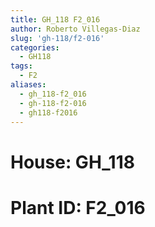 ```yaml
---
title: GH_118 F2_016
author: Roberto Villegas-Diaz
slug: 'gh-118/f2-016'
categories:
  - GH118
tags:
  - F2
aliases:
  - gh_118-f2_016
  - gh-118-f2-016
  - gh118-f2016
---
```


# **House**: GH_118
# **Plant ID**: F2_016
